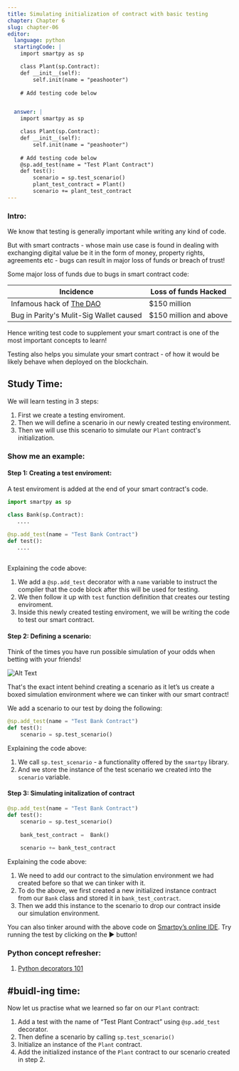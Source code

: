 ```yaml
---
title: Simulating initialization of contract with basic testing
chapter: Chapter 6
slug: chapter-06
editor:
  language: python
  startingCode: |
    import smartpy as sp

    class Plant(sp.Contract):
    def __init__(self):
        self.init(name = "peashooter")
        
    # Add testing code below


  answer: |  
    import smartpy as sp

    class Plant(sp.Contract):
    def __init__(self):
        self.init(name = "peashooter")
        
    # Add testing code below
    @sp.add_test(name = "Test Plant Contract")
    def test():
        scenario = sp.test_scenario()
        plant_test_contract = Plant()
        scenario += plant_test_contract
---
```


### Intro: 

We know that testing is generally important while writing any kind of code. 

But with smart contracts - whose main use case is found in dealing with exchanging digital value be it in the form of money, property rights, agreements etc - bugs can result in major loss of funds or breach of trust!

Some major loss of funds due to bugs in smart contract code: 


| Incidence | Loss of funds Hacked |
| --------- | -------------- |
| Infamous hack of [The DAO](https://hackingdistributed.com/2016/06/18/analysis-of-the-dao-exploit/)      | $150 million            |
| Bug in Parity's Mulit-Sig Wallet caused | $150 million and above|


Hence writing test code to supplement your smart contract is one of the most important concepts to learn! 

Testing also helps you simulate your smart contract - of how it would be likely behave when deployed on the blockchain. 

## Study Time: 

We will learn testing in 3 steps: 

1. First we create a testing enviroment. 
2. Then we will define a scenario in our newly created testing environment. 
3. Then we will use this scenario to simulate our `Plant` contract's initialization. 

### Show me an example: 

#### Step 1: Creating a test enviroment: 

A test enviroment is added at the end of your smart contract's code. 

```python
import smartpy as sp

class Bank(sp.Contract):
   ....
    
@sp.add_test(name = "Test Bank Contract")
def test():
   ....
   
```

Explaining the code above: 

1. We add a `@sp.add_test` decorator with a `name` variable to instruct the compiler that the code block after this will be used for testing. 
2. We then follow it up with `test` function definition that creates our testing enviroment. 
3. Inside this newly created testing enviroment, we will be writing the code to test our smart contract. 

#### Step 2: Defining a scenario: 

Think of the times you have run possible simulation of your odds when betting with your friends! 

![Alt Text](https://media.giphy.com/media/BmmfETghGOPrW/giphy.gif)

That's the exact intent behind creating a scenario as it let’s us create a boxed simulation environment where we can tinker with our smart contract!


We add a scenario to our test by doing the following: 

```python
@sp.add_test(name = "Test Bank Contract")
def test():
    scenario = sp.test_scenario()
```

Explaining the code above: 

1. We call `sp.test_scenario` - a functionality offered by the `smartpy` library. 
2. And we store the instance of the test scenario we created into the `scenario` variable. 

#### Step 3: Simulating initalization of contract


```python
@sp.add_test(name = "Test Bank Contract")
def test():
    scenario = sp.test_scenario()
    
    bank_test_contract =  Bank()
    
    scenario += bank_test_contract

```

Explaining the code above: 

1. We need to add our contract to the simulation environment we had created before so that we can tinker with it. 
2. To do the above, we first created a new initialized instance contract from our `Bank` class and stored it in `bank_test_contract`. 
3. Then we add this instance to the scenario to drop our contract inside our simulation environment. 

You can also tinker around with the above code on [Smartpy’s online IDE](https://smartpy.io/demo/index.html?code=eJxtkEtqwzAQhvc@xU@6cSj4AAVDH1coZKlMpTEVtUZGmjS0p68kx00L0WKkef3fjHxYYlLkQEmXL1BGXrrOzpQznkk@@rwML1E0kdX9QwfA8QRjvHg1ps88T2u4nuoNNdMLBcaI3SGm2TWh3X6r2m50j0WcnDPK@dryWpzWgY1bWiu0VV1g2bJQ8rE0FI2aMVuoX0HN3OHAmHwqijYxKYMgfEad0dPsv9mVd1YSy7AXHKYUA@Ip4VjHOKL9xrAqvpVIm9f8lo9Yf@ov90kc9J0FZ4ZLcSmOz1eCF42NkH04zaQ@SlsPLJ8@RQks@n_P@_EG@gq8ZX4An5CSAw--). Try running the test by clicking on the ▶️ button!


### Python concept refresher: 
1. [Python decorators 101](https://realpython.com/primer-on-python-decorators/)


## #buidl-ing time:

Now let us practise what we learned so far on our `Plant` contract: 


1. Add a test with the name of “Test Plant Contract” using `@sp.add_test` decorator. 
2. Then define a scenario by calling  `sp.test_scenario()`
3. Initialize an instance of the `Plant` contract. 
4. Add the initialized instance of the `Plant` contract to our scenario created in step 2. 

